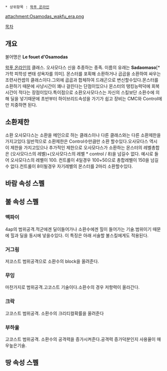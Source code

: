  * 상위항목 : [[왁푸 온라인]]

{{{+1 '''Osamodas' Whip''' }}}

attachment:Osamodas_wakfu_era.png

[[목차]]
== 개요 ==
불어명은 '''Le fouet d'Osamodas'''

[[왁푸 온라인]]의 클래스. 
오사모다스 신을 추종하는 종족. 이름의 유래는 '''Sadaomaso'''[* 가학 피학성 변태 성욕자를 의미]. 
몬스터를 포획해 소환하거나 곱곱을 소환하여 싸우는 조련사컨셉의 클래스이다.그외에 곱곱과 합체하여 드래곤으로 변신할수있다.몬스터를 소환하기 때문에 사냥시간이 꽤나 걸린다는 단점이있으나 몬스터의 탱킹능력덕에 회복시간이 적다는 장점이있다.특이점으로 소환오사모다스는 자신의 스킬보단 소환수에 의해 딜을 넣기때문에 초반부터 하이브리드속성을 가기가 쉽고 장비는 CMC와 Control에만 치중하면 된다.
== 소환제한 ==
소환 오사모다스는 소환을 메인으로 하는 클래스이나 다른 클래스와는 다른 소환제한을 가지고있다.일반적으로 소환제한은 Control수만큼만 소환 할수있다.오사모다스 역시 이 제한을 가지고있으나 추가적인 제한으로 오사모다스가 소환하는 몬스터의 레벨총합은 (오사모다스의 레벨)+(오사모다스의 레벨 * control / 8)을 넘길수 없다. 예시로 들어 오사모다스의 레벨이 100. 컨트롤이 4일경우 100+50으로 총합레벨이 150을 넘길수 없다.컨트롤이 8이될경우 자기레벨의 몬스터를 2마리 소환할수있다.
== 바람 속성 스펠 ==
== 불 속성 스펠 ==
=== 맥파이 ===
4ap의 범위공격.적군에겐 딜이들어가나 소환수에겐 힐이 들어가는 기술.범위이기 때문에 힐과 딜을 동시에 넣을수있다. 이 특징은 아래 서술할 불스킬에게도 적용된다.
=== 거그링 ===
저코스트 범위공격으로 소환수의 block을 올려준다.
=== 무잉 ===
마찬가지로 범위공격.고코스트 기술이다.소환수의 경우 저항력이 올라간다.
=== 크락 ===
고코스트 범위공격. 소환수의 크리티컬확률을 올려준다
=== 부하울 ===
고코스트 범위공격. 소환수의 공격력을 증가시켜준다.공격력 증가덕분인지 사용율이 매우높은기술.
== 땅 속성 스펠 ==
